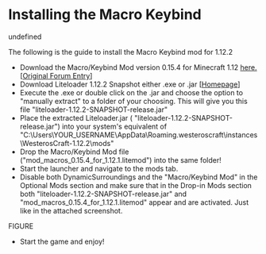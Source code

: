 # Installing the Macro Keybind

undefined

The following is the guide to install the Macro Keybind mod for 1.12.2



* Download the Macro/Keybind Mod version 0.15.4 for Minecraft 1.12 [here.](http://eq2.co.uk/minecraft/mods/mod_macros_0.15.4_for_1.12.1.litemod) [[Original Forum Entry](https://www.minecraftforum.net/forums/mapping-and-modding-java-edition/minecraft-mods/1275039-macro-keybind-mod)]
* Download Liteloader 1.12.2 Snapshot either .exe or .jar [[Homepage](http://www.liteloader.com/download#snapshot_11220)]
* Execute the .exe or double click on the .jar and choose the option to "manually extract" to a folder of your choosing. This will give you this file "liteloader-1.12.2-SNAPSHOT-release.jar"
* Place the extracted Liteloader.jar ( "liteloader-1.12.2-SNAPSHOT-release.jar") into your system's equivalent of "C:\Users\YOUR_USERNAME\AppData\Roaming\.westeroscraft\instances\WesterosCraft-1.12.2\mods"
* Drop the Macro/Keybind Mod file ("mod_macros_0.15.4_for_1.12.1.litemod") into the same folder!
* Start the launcher and navigate to the mods tab.
* Disable both DynamicSurroundings and the "Macro/Keybind Mod" in the Optional Mods section and make sure that in the Drop-in Mods section both "liteloader-1.12.2-SNAPSHOT-release.jar" and "mod_macros_0.15.4_for_1.12.1.litemod" appear and are activated. Just like in the attached screenshot.



FIGURE



* Start the game and enjoy!
